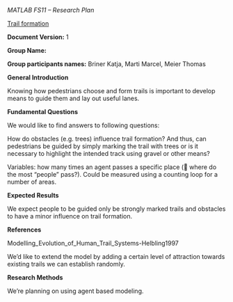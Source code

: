 ''MATLAB FS11 – Research Plan''

<ins>Trail formation</ins>


'''Document Version:''' 1 

'''Group Name:'''

'''Group participants names:''' Briner Katja, Marti Marcel, Meier Thomas


'''General Introduction'''

Knowing how pedestrians choose and form trails is important to develop means to guide them and lay out useful lanes. 


'''Fundamental Questions'''

We would like to find answers to following questions:

How do obstacles (e.g. trees) influence trail formation? And thus, can pedestrians be guided by simply marking the trail with trees or is it necessary to highlight the intended track using gravel or other means?

Variables: how many times an agent passes a specific place ( where do the most “people” pass?). Could be measured using a counting loop for a number of areas.


'''Expected Results'''

We expect people to be guided only be strongly marked trails and obstacles to have a minor influence on trail formation.


'''References '''

Modelling_Evolution_of_Human_Trail_Systems-Helbling1997

We’d like to extend the model by adding a certain level of attraction towards existing trails we can establish randomly.


'''Research Methods'''

We’re planning on using agent based modeling.


